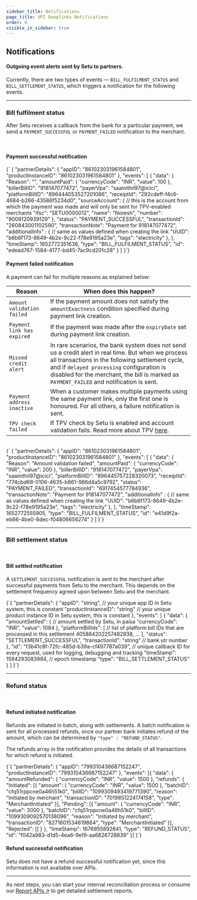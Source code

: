 ```yaml
---
sidebar_title: Notifications
page_title: UPI Deeplinks Notifications
order: 6
visible_in_sidebar: true
---
```


## Notifications

#### Outgoing event alerts sent by Setu to partners.

Currently, there are two types of events — `BILL_FULFILMENT_STATUS` and `BILL_SETTLEMENT_STATUS`, which triggers a notification for the following events.

<hr class="primary" />

### Bill fulfilment status

After Setu receives a callback from the bank for a particular payment, we send a `PAYMENT_SUCCESSFUL` or `PAYMENT_FAILED` notification to the merchant.

<br />

#### Payment successful notification

<CodeBlockWithCopy language="json">
    {`
{
  "partnerDetails": {
    "appID": "861023031961584801",
    "productInstanceID": "861023031961584801"
  },
  "events": [
    {
      "data": {
        "Reason": "",
        "amountPaid": {
          "currencyCode": "INR",
          "value": 100
        },
        "billerBillID": "918147077472",
        "payerVpa": "saainithil97@icici",
        "platformBillID": "896444053527201086",
        "receiptId": "292cdeff-f4c6-4684-b266-43586f5234d0",
        "sourceAccount": {            // this is the account from which the payment was made and will only be sent for TPV-enabled merchants
          "ifsc": "SETU0000012",      
          "name": "Noresh",           
          "number": "9009120939129"
        },
        "status": "PAYMENT_SUCCESSFUL",
        "transactionId": "260843001102590",
        "transactionNote": "Payment for 918147077472",
        "additionalInfo" : {   // same as values defined when creating the link
          "UUID": "b6b6f173-8649-4b2e-9c22-f78e9195a23e",
          "tags": "electricity"
        },
      },
      "timeStamp": 1652772351636,
      "type": "BILL_FULFILMENT_STATUS",
      "id": "edead767-1584-4177-bd45-7ac9cd201c28"
    }
  ]
}`}
</CodeBlockWithCopy>

<br />

#### Payment failed notification

A payment can fail for multiple reasons as explained below:

| Reason                     | When does this happen?                                                                                                                                                                                                                                                                            |
| -------------------------- | ------------------------------------------------------------------------------------------------------------------------------------------------------------------------------------------------------------------------------------------------------------------------------------------------- |
| `Amount validation failed` | If the payment amount does not satisfy the `amountExactness` condition specified during payment link creation.                                                                                                                                                                                    |
| `Payment link has expired` | If the payment was made after the `expiryDate` set during payment link creation.                                                                                                                                                                                                                  |
| `Missed credit alert`      | In rare scenarios, the bank system does not send us a credit alert in real time. But when we process all transactions in the following settlement cycle, and if `delayed processing` configuration is disabled for the merchant, the bill is marked as `PAYMENT_FAILED` and notification is sent. |
| `Payment address inactive` | When a customer makes multiple payments using the same payment link, only the first one is honoured. For all others, a failure notification is sent.                                                                                                                                              |
| `TPV check failed`         | If TPV check by Setu is enabled and account validation fails. Read more about TPV <a href="/payments/upi-deeplinks/refunds#third-party-verification--tpv--refunds" target="_blank">here</a>.                                                                                                      |

<br />
<CodeBlockWithCopy language="json">
    {`
{
  "partnerDetails": {
    "appID": "861023031961584801",
    "productInstanceID": "861023031961584801"
  },
  "events": [
    {
      "data": {
        "Reason": "Amount validation failed",
        "amountPaid": {
          "currencyCode": "INR",
          "value": 200
        },
        "billerBillID": "918147077472",
        "payerVpa": "saainithil97@icici",
        "platformBillID": "896445757228320073",
        "receiptId": "774cbd68-0106-4635-b861-986d4a5c9792",
        "status": "PAYMENT_FAILED",
        "transactionId": "6917454577784936",
        "transactionNote": "Payment for 918147077472",
        "additionalInfo" : {   // same as values defined when creating the link
          "UUID": "b6b6f173-8649-4b2e-9c22-f78e9195a23e",
          "tags": "electricity"
        },
      },
      "timeStamp": 1652772555905,
      "type": "BILL_FULFILMENT_STATUS",
      "id": "e41d9f2a-eb66-4be0-8dec-f04806656274"
    }
  ]
}`}
</CodeBlockWithCopy>

<hr class="secondary" />

### Bill settlement status

<br />

#### Bill settled notification

A `SETTLEMENT_SUCCESSFUL` notification is sent to the merchant after successful payments from Setu to the merchant. This depends on the settlement frequency agreed upon between Setu and the merchant.

<CodeBlockWithCopy language="json">
    {`{
     "partnerDetails": {
        "appID": "string",  // your unique app ID in Setu system, this is constant
        "productInstanceID": "string"  // your unique product instance ID in Setu system, this is constant
    },
    "events": [
        {
            "data": {
                "amountSettled": {  
                    // amount settled by Setu, in paisa
                    "currencyCode": "INR",
                    "value": 1084
                },
                "platformBillIds": [  
                    // list of platform bill IDs that are processed in this settlement
                    405884202257482938,
                    ...
                ],
                "status": "SETTLEMENT_SUCCESSFUL",
                "transactionId": "string"  // bank utr number
            },
            "id": "f3b41c8f-72fc-485d-b39a-cf497787a039",  // unique callback ID for every request, used for logging, debugging and tracking
            "timeStamp": 1594293083984,  // epoch timestamp
            "type": "BILL_SETTLEMENT_STATUS"
        }
    ]
}`}
</CodeBlockWithCopy>

<hr class="secondary" />

### Refund status

<br />

#### Refund initiated notification

Refunds are initiated in batch, along with settlements. A batch notification is sent for all processed refunds, once our partner bank initiates refund of the amount, which can be determined by `"type" : "REFUND_STATUS"`.

The refunds array in the notification provides the details of all transactions for which refund is initiated.

<CodeBlockWithCopy language="json">
    {`{
	"partnerDetails": {
		"appID": "799310436687152247",
		"productInstanceID": "799310436687152247"
	},
	"events": [{
		"data": {
			"amountRefunded": {
				"currencyCode": "INR",
				"value": 1500
			},
			"refunds": {
				"Initiated": [{
					"amount": {
						"currencyCode": "INR",
						"value": 1500
					},
					"batchID": "cfq51rppcne0a46h51k0",
					"billID": "1099309493419771390",
					"reason": "Initiated by merchant",
					"transactionID": "7019851224174158",
					"type": "MerchantInitiated"
				}],
				"Pending": [{
					"amount": {
						"currencyCode": "INR",
						"value": 3000
					},
					"batchID": "cfq51rppcne0a46h51k0",
					"billID": "1099309092570138096",
					"reason": "Initiated by merchant",
					"transactionID": "8271601534619864",
					"type": "MerchantInitiated"
				}],
				"Rejected": []
			}
		},
		"timeStamp": 1676955892641,
		"type": "REFUND_STATUS",
		"id": "f042a983-d1d5-4ea6-9ef9-aa6826728839"
	}]
}`}
</CodeBlockWithCopy>
<br />

#### Refund successful notification

Setu does not have a refund successful notification yet, since this information is not available over APIs.

<hr class="secondary" />

As next steps, you can start your internal reconciliation process or consume our <a href="/payments/upi-deeplinks/reports" target="_blank">Report APIs ↗</a> to get detailed settlement reports.

<WasPageHelpful />
